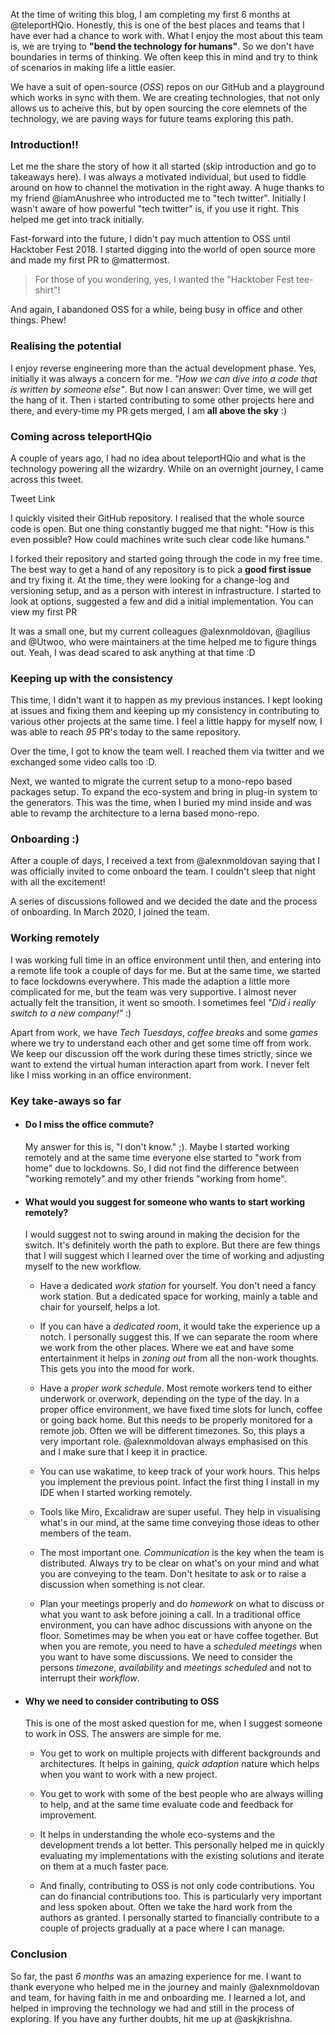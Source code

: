 
At the time of writing this blog, I am completing my first 6 months at <Link href="https://twitter.com/teleportHQio">@teleportHQio</Link>. Honestly,
this is one of the best places and teams that I have ever had a chance to work with.
What I enjoy the most about this team is, we are trying to **"bend the technology for humans"**. So we don't have boundaries in terms of thinking. We often keep this in mind and try to think of scenarios in making life a little easier.

We have a suit of open-source (_OSS_) repos on our GitHub and a <Link href="https://play.teleporthq.io/projects">playground</Link> which works in sync with them. We are creating technologies, that not only allows us to acheive this, but by open sourcing the core elemnets of the technology, we are paving ways for future teams exploring this path.

### Introduction!!

Let me the share the story of how it all started (skip introduction and go to takeaways <HashLink to="#take_aways">here</HashLink>). I was always a motivated individual, but used to fiddle around on how to channel the motivation in the right away. A huge thanks to my friend <Link href="https://twitter.com/imAnushree">@iamAnushree</Link> who introducted me to "tech twitter". Initially I wasn't aware of how powerful "tech twitter" is, if you use it right. This helped me get into track initially.

Fast-forward into the future, I didn't pay much attention to OSS until <Link href="https://hacktoberfest.digitalocean.com/">Hacktober Fest</Link> 2018.
I started digging into the world of open source more and made my first PR to <Link href="">@mattermost</Link>.

> For those of you wondering, yes, I wanted the "Hacktober Fest tee-shirt"!

And again, I abandoned OSS for a while, being busy in office and other things. Phew!

### Realising the potential

I enjoy reverse engineering more than the actual development phase. Yes, initially it was always a concern for me. _"How we can dive into a code that is written by someone else"_. But now I can answer: Over time, we will get the hang of it.
Then i started contributing to some other projects here and there, and every-time my PR gets merged, I am **all above the sky** :)

<div className="splitPost">

<div>

<PostImage
  src={TwitterImageSrc}
  alt="Twitter screenshot for a tweet regarding code-generators from TeleportHQ"
  caption="Yup, a screenshot. Not interested in loading all the twitter embed bloat to a static blog"
/>
</div>

<div>

### Coming across teleportHQio

A couple of years ago, I had no idea about teleportHQio and what is the technology powering all the wizardry. While on an overnight journey, I came across this tweet.

<Link href="https://twitter.com/teleportHQio/status/1103654046097960962">
  Tweet Link
</Link>

I quickly visited their <Link href="https://github.com/teleporthq/teleport-code-generators">GitHub</Link> repository. I realised that the whole source code is open. But one thing constantly bugged me that night: "How is this even possible? How could machines write such clear code like humans."

</div>
</div>

I forked their repository and started going through the code in my free time. The best way to get a hand of any repository is to pick a **good first issue** and try fixing it.
At the time, they were looking for a change-log and versioning setup, and as a person with interest in infrastructure. I started to look at options, suggested a few and did a initial implementation. You can view my <Link href="https://github.com/teleporthq/teleport-code-generators/pull/77"> first PR </Link>

It was a small one, but my current colleagues <Link href="https://twitter.com/alexnmoldovan">@alexnmoldovan</Link>, <Link href="https://twitter.com/agilius">@agilius</Link> and <Link href="https://twitter.com/Utwoo">@Utwoo</Link>, who were maintainers at the
time helped me to figure things out. Yeah, I was dead scared to ask anything at that time :D

### Keeping up with the consistency

This time, I didn't want it to happen as my previous instances. I kept looking at issues and fixing them and keeping up my consistency in contributing to various other projects at the same time. I feel a little happy for myself now, I was able to reach _95_ PR's today to the same repository.

Over the time, I got to know the team well. I reached them via twitter and we exchanged some video calls too :D.

Next, we wanted to migrate the current setup to a mono-repo based packages setup. To expand the eco-system and bring in plug-in system to the generators. This was the time, when I buried my mind inside and was able to revamp the architecture to a lerna based <Link href="https://github.com/teleporthq/teleport-code-generators/pull/177">mono-repo</Link>.

<div className="splitPost">

<div>

### Onboarding :)

After a couple of days, I received a text from <Link href="https://twitter.com/alexnmoldovan">@alexnmoldovan</Link> saying that I was officially invited to come onboard the team. I couldn't sleep that night with all the excitement!

A series of discussions followed and we decided the date and the process of onboarding. In March 2020, I joined the team.

</div>

<div>
  <PostImage
    src={TeamPng}
    alt="TeleportHQ team"
    caption="TeleportHQ team"
  />
</div>

</div>

### Working remotely

I was working full time in an office environment until then, and entering into a remote life took a couple of days for me. But at the same time, we started to face lockdowns everywhere. This made the adaption a little more complicated for me, but the team was very supportive. I almost never actually felt the transition,
it went so smooth. I sometimes feel _"Did i really switch to a new company!"_ :)

Apart from work, we have _Tech Tuesdays_, _coffee breaks_ and some _games_ where we try to understand each other and get some time off from work.
We keep our discussion off the work during these times strictly, since we want to extend the virtual human interaction apart from work. I never felt like I miss working in an office environment.

<div id="take_aways"></div>

### Key take-aways so far

- #### Do I miss the office commute?

  My answer for this is, "I don't know." ;). Maybe I started working remotely and at the same time everyone else started to "work from home" due to lockdowns. So, I did not find the difference between "working remotely" and my other friends "working from home".

- #### What would you suggest for someone who wants to start working remotely?

  I would suggest not to swing around in making the decision for the switch. It's definitely worth the path to explore. But there are few things that I will suggest which I learned over the time of working and adjusting myself to the new workflow.

  - Have a dedicated _work station_ for yourself. You don't need a fancy work station. But a dedicated space for working, mainly a table and chair for yourself, helps a lot.

  - If you can have a _dedicated room_, it would take the experience up a notch. I personally suggest this. If we can separate the room where we work from the other places. Where we eat and have some entertainment it helps in _zoning out_ from all the non-work thoughts. This gets you into the mood for work.

  - Have a _proper work schedule_. Most remote workers tend to either underwork or overwork, depending on the type of the day. In a proper office environment, we have fixed time slots for lunch, coffee or going back home. But this needs to be properly monitored for a remote job. Often we will be different timezones. So, this plays a very important role. <Link href="https://twitter.com/alexnmoldovan">@alexnmoldovan</Link> always emphasised on this and I make sure that I keep it in practice.

  - You can use <Link href="https://wakatime.com/">wakatime</Link>, to keep track of your work hours. This helps you implement the previous point. Infact the first thing I install in my IDE when I started working remotely.

  - Tools like <Link href="https://miro.com/">Miro</Link>, <Link href="https://excalidraw.com/">Excalidraw</Link> are super useful. They help in visualising what's in our mind, at the same time conveying those ideas to other members of the team.

  - The most important one. _Communication_ is the key when the team is distributed. Always try to be clear on what's on your mind and what you are conveying to the team. Don't hesitate to ask or to raise a discussion when something is not clear.

  - Plan your meetings properly and do _homework_ on what to discuss or what you want to ask before joining a call.
    In a traditional office environment, you can have adhoc discussions with anyone on the floor. Sometimes may be when you eat or have coffee together. But when you are remote, you need to have a _scheduled meetings_ when you want to have some discussions. We need to consider the persons _timezone_, _availability_ and _meetings scheduled_ and not to interrupt their _workflow_.

- #### Why we need to consider contributing to OSS

  This is one of the most asked question for me, when I suggest someone to work in OSS. The answers are simple for me.

  - You get to work on multiple projects with different backgrounds and architectures.
    It helps in gaining, _quick adaption_ nature which helps when you want to work with a new project.

  - You get to work with some of the best people who are always willing to help, and at the same time evaluate code and feedback for improvement.

  - It helps in understanding the whole eco-systems and the development trends a lot better. This personally helped me in quickly evaluating my implementations
    with the existing solutions and iterate on them at a much faster pace.

  - And finally, contributing to OSS is not only code contributions. You can do financial contributions too. This is particularly very important
    and less spoken about. Often we take the hard work from the authors as granted.
    I personally started to financially contribute to a couple of projects gradually at a pace where I can manage.

### Conclusion

So far, the past _6 months_ was an amazing experience for me. I want to thank everyone who helped me in the journey and mainly <Link href="https://twitter.com/alexnmoldovan">@alexnmoldovan</Link> and team, for having faith in me and onboarding me. I learned a lot, and helped in improving the technology we had and still in the process of exploring.
If you have any further doubts, hit me up at <Link href="https://twitter.com/askjkrishna">@askjkrishna</Link>.

